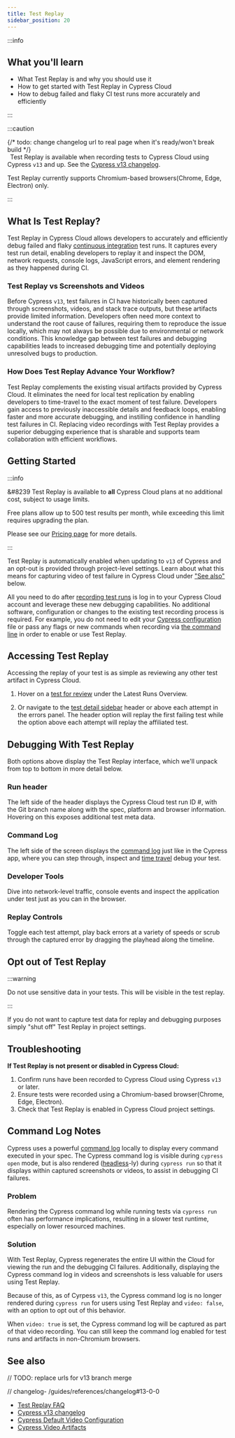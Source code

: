 ```yaml
---
title: Test Replay
sidebar_position: 20
---
```


:::info

## <Icon name="graduation-cap" /> What you'll learn

- What Test Replay is and why you should use it
- How to get started with Test Replay in Cypress Cloud
- How to debug failed and flaky CI test runs more accurately and efficiently

:::

:::caution

{/* todo: change changelog url to real page when it's ready/won't break build */} <br/>
&#8239;<Icon name="exclamation-triangle" /> Test Replay is available when recording tests to Cypress Cloud using Cypress `v13` and up. See the [Cypress v13 changelog](/guides/references/changelog#12-0-0).

Test Replay currently supports Chromium-based browsers(Chrome, Edge, Electron) only.

:::

## What Is Test Replay?

Test Replay in Cypress Cloud allows developers to accurately and efficiently debug failed and flaky [continuous integration](/guides/continuous-integration/introduction) test runs. It captures every test run detail, enabling developers to replay it and inspect the DOM, network requests, console logs, JavaScript errors, and element rendering as they happened during CI.

### Test Replay vs Screenshots and Videos

Before Cypress `v13`, test failures in CI have historically been captured through screenshots, videos, and stack trace outputs, but these artifacts provide limited information. Developers often need more context to understand the root cause of failures, requiring them to reproduce the issue locally, which may not always be possible due to environmental or network conditions. This knowledge gap between test failures and debugging capabilities leads to increased debugging time and potentially deploying unresolved bugs to production.

### How Does Test Replay Advance Your Workflow?

Test Replay complements the existing visual artifacts provided by Cypress Cloud. It eliminates the need for local test replication by enabling developers to time-travel to the exact moment of test failure. Developers gain access to previously inaccessible details and feedback loops, enabling faster and more accurate debugging, and instilling confidence in handling test failures in CI. Replacing video recordings with Test Replay provides a superior debugging experience that is sharable and supports team collaboration with efficient workflows.

## Getting Started

:::info

&#8239<Icon name="check-circle" /> Test Replay is available to **all** Cypress Cloud plans at no additional cost, subject to usage limits.

Free plans allow up to 500 test results per month, while exceeding this limit requires upgrading the plan.

Please see our [Pricing page](https://www.cypress.io/pricing) for more details.

:::

Test Replay is automatically enabled when updating to `v13` of Cypress and an opt-out is provided through project-level settings. Learn about what this means for capturing video of test failure in Cypress Cloud under ["See also"](#See-also) below.

All you need to do after [recording test runs](/guides/cloud/getting-started) is log in to your Cypress Cloud account and leverage these new debugging capabilities. No additional software, configuration or changes to the existing test recording process is required. For example, you do not need to edit your [Cypress configuration](/guides/references/configuration) file or pass any flags or new commands when recording via [the command line](/guides/guides/command-line#Commands) in order to enable or use Test Replay.

## Accessing Test Replay

Accessing the replay of your test is as simple as reviewing any other test artifact in Cypress Cloud.

1. Hover on a [test for review](/guides/cloud/debugging/recorded-runs#Tests-for-Review) under the Latest Runs Overview.

   <DocsImage
     src="/img/guides/cloud/test-replay/test-overview_magnified.jpg"
     alt="Run overview row"
   />

2. Or navigate to the [test detail sidebar](/guides/cloud/debugging/recorded-runs#Test-detail-sidebar) header or above each attempt in the errors panel. The header option will replay the first failing test while the option above each attempt will replay the affiliated test.

   <DocsImage
     src="/img/guides/cloud/test-replay/sidebar_magnified.png"
     alt="Run sidebar"
     width="60%"
   />

## Debugging With Test Replay

Both options above display the Test Replay interface, which we'll unpack from top to bottom in more detail below.

<DocsImage
  src="/img/guides/cloud/test-replay/replay-demo.gif"
  alt="Test Replay Demo"
/>

### Run header

The left side of the header displays the Cypress Cloud test run ID #, with the Git branch name along with the spec, platform and browser information. Hovering on this exposes additional test meta data.

<DocsImage
  src="/img/guides/cloud/test-replay/test-replay-header.jpg"
  alt="Test Replay header"
/>

### Command Log

The left side of the screen displays the [command log](/guides/core-concepts/cypress-app#Command-Log) just like in the Cypress app, where you can step through, inspect and [time travel](/guides/core-concepts/cypress-app#Time-traveling) debug your test.

<DocsImage
  src="/img/guides/cloud/test-replay/command-log.png"
  alt="Test Replay Developer Tools panel"
  width="60%"
/>

### Developer Tools

Dive into network-level traffic, console events and inspect the application under test just as you can in the browser.

<DocsImage
  src="/img/guides/cloud/test-replay/dev-tools.png"
  alt="Test Replay Developer Tools panel"
  width="60%"
/>

### Replay Controls

Toggle each test attempt, play back errors at a variety of speeds or scrub through the captured error by dragging the playhead along the timeline.

<DocsImage
  src="/img/guides/cloud/test-replay/scrubber.png"
  alt="Test Replay scrubber controls"
/>

## Opt out of Test Replay

:::warning

<Icon name="exclamation-triangle" /> Do not use sensitive data in your tests. This
will be visible in the test replay.

:::

If you do not want to capture test data for replay and debugging purposes simply "shut off" Test Replay in project settings.

<DocsImage
  src="/img/guides/cloud/test-replay/opt-out.png"
  alt="Test Replay opt-out controls"
/>

## Troubleshooting

**If Test Replay is not present or disabled in Cypress Cloud:**

1. Confirm runs have been recorded to Cypress Cloud using Cypress `v13` or later.
2. Ensure tests were recorded using a Chromium-based browser(Chrome, Edge, Electron).
3. Check that Test Replay is enabled in Cypress Cloud project settings.

## Command Log Notes

Cypress uses a powerful [command log](/guides/core-concepts/cypress-app#Command-Log) locally to display every command executed in your spec. The Cypress command log is visible during `cypress open` mode, but is also rendered ([headless](/guides/guides/command-line#Options)-ly) during `cypress run` so that it displays within captured screenshots or videos, to assist in debugging CI failures.

### Problem

Rendering the Cypress command log while running tests via `cypress run` often has performance implications, resulting in a slower test runtime, especially on lower resourced machines.

### Solution

With Test Replay, Cypress regenerates the entire UI within the Cloud for viewing the run and the debugging CI failures. Additionally, displaying the Cypress command log in videos and screenshots is less valuable for users using Test Replay.

Because of this, as of Cyrpess `v13`, the Cypress command log is no longer rendered during `cypress run` for users using Test Replay and `video: false`, with an option to opt out of this behavior.

When `video: true` is set, the Cypress command log will be captured as part of that video recording. You can still keep the command log enabled for test runs and artifacts in non-Chromium browsers.

## See also

// TODO: replace urls for v13 branch merge

// changelog- /guides/references/changelog#13-0-0

- [Test Replay FAQ](/faq/questions/cloud-faq#Test-Replay)
- [Cypress v13 changelog](/guides/references/changelog#12-0-0)
- [Cypress Default Video Configuration](/guides/references/configuration#Videos)
- [Cypress Video Artifacts](/guides/guides/screenshots-and-videos#Videos)
